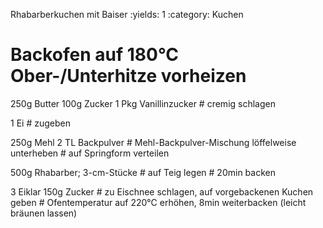 Rhabarberkuchen mit Baiser
:yields: 1
:category: Kuchen

# Backofen auf 180°C Ober-/Unterhitze vorheizen
250g Butter
100g Zucker
1 Pkg Vanillinzucker
# cremig schlagen

1 Ei
# zugeben

250g Mehl
2 TL Backpulver
# Mehl-Backpulver-Mischung löffelweise unterheben
# auf Springform verteilen

500g Rhabarber; 3-cm-Stücke
# auf Teig legen
# 20min backen

3 Eiklar
150g Zucker
# zu Eischnee schlagen, auf vorgebackenen Kuchen geben
# Ofentemperatur auf 220°C erhöhen, 8min weiterbacken (leicht bräunen lassen)

